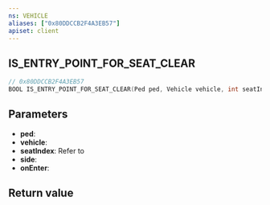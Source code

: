 ```yaml
---
ns: VEHICLE
aliases: ["0x80DDCCB2F4A3EB57"]
apiset: client
---
```

## IS_ENTRY_POINT_FOR_SEAT_CLEAR

```c
// 0x80DDCCB2F4A3EB57
BOOL IS_ENTRY_POINT_FOR_SEAT_CLEAR(Ped ped, Vehicle vehicle, int seatIndex, BOOL side, BOOL onEnter);
```


## Parameters
* **ped**:
* **vehicle**:
* **seatIndex**: Refer to <EmbeddedEnum name="eVehicleSeat" />
* **side**:
* **onEnter**:

## Return value
